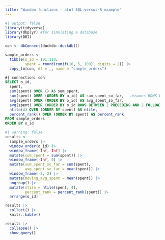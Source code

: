 ```yaml
---
title: "Window functions - a[n] SQL-versus-R example"
---
```


```r
#| output: false
library(tidyverse)
library(dbplyr) #for simulating a database
library(DBI)
```

```r
con <- dbConnect(duckdb::duckdb())

sample_orders <- 
  tibble(o_id = 101:110,
         spent = round(runif(10, 5, 100), digits = 2)) |>
  copy_to(con, df = _, name = "sample_orders")
```

```sql
#| connection: con
SELECT o_id, 
  spent,
  sum(spent) OVER () AS sum_spent,
  sum(spent) OVER (ORDER BY o_id) AS sum_spent_so_far, --assumes ROWS UNBOUNDED PRECEDING
  avg(spent) OVER (ORDER BY o_id) AS avg_spent_so_far,
  avg(spent) OVER (ORDER BY o_id ROWS BETWEEN 2 PRECEDING AND 2 FOLLOWING) AS moving_avg_spent,
  ntile(4) OVER (ORDER BY spent) AS ntile,
  percent_rank() OVER (ORDER BY spent) AS percent_rank
FROM sample_orders
ORDER BY o_id
```

```r
#| warning: false
results <- 
  sample_orders |>
  window_order(o_id) |>
  window_frame(-Inf, Inf) |>
  mutate(sum_spent = sum(spent)) |>
  window_frame(-Inf, 0) |>
  mutate(sum_spent_so_far = sum(spent),
         avg_spent_so_far = mean(spent)) |>
  window_frame(-2, 2) |>
  mutate(moving_avg_spent = mean(spent)) |>
  ungroup() |>
  mutate(ntile = ntile(spent, 4),
         percent_rank = percent_rank(spent)) |>
  arrange(o_id)

results |>
  collect() |>
  knitr::kable()
```

```r
results |>
  collapse() |>
  show_query()
```
